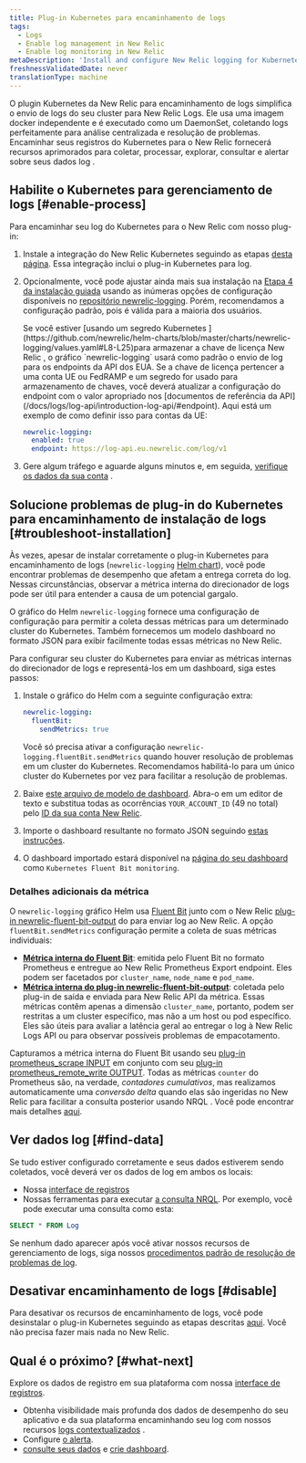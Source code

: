 ```yaml
---
title: Plug-in Kubernetes para encaminhamento de logs
tags:
  - Logs
  - Enable log management in New Relic
  - Enable log monitoring in New Relic
metaDescription: 'Install and configure New Relic logging for Kubernetes, so you can use enhanced log management capabilities.'
freshnessValidatedDate: never
translationType: machine
---
```


O plugin Kubernetes da New Relic para encaminhamento de logs simplifica o envio de logs do seu cluster para New Relic Logs. Ele usa uma imagem docker independente e é executado como um DaemonSet, coletando logs perfeitamente para análise centralizada e resolução de problemas. Encaminhar seus registros do Kubernetes para o New Relic fornecerá recursos aprimorados<InlinePopover type="logs"/> para coletar, processar, explorar, consultar e alertar sobre seus dados log .

## Habilite o Kubernetes para gerenciamento de logs [#enable-process]

Para encaminhar seu log do Kubernetes para o New Relic com nosso plug-in:

1. Instale a integração do New Relic Kubernetes seguindo as etapas [desta página](/docs/kubernetes-pixie/kubernetes-integration/installation/kubernetes-integration-install-configure/). Essa integração inclui o plug-in Kubernetes para log.

2. Opcionalmente, você pode ajustar ainda mais sua instalação na [Etapa 4 da instalação guiada](/docs/kubernetes-pixie/kubernetes-integration/installation/kubernetes-integration-install-configure/#kubernetes-install-navigation) usando as inúmeras opções de configuração disponíveis no [repositório newrelic-logging](https://github.com/newrelic/helm-charts/tree/master/charts/newrelic-logging#configuration). Porém, recomendamos a configuração padrão, pois é válida para a maioria dos usuários.

   <Callout variant="important">
     Se você estiver [usando um segredo Kubernetes ](https://github.com/newrelic/helm-charts/blob/master/charts/newrelic-logging/values.yaml#L8-L25)para armazenar a chave de licença New Relic , o gráfico `newrelic-logging` usará como padrão o envio de log para os endpoints da API dos EUA. Se a chave de licença pertencer a uma conta UE ou FedRAMP e um segredo for usado para armazenamento de chaves, você deverá atualizar a configuração do endpoint com o valor apropriado nos [documentos de referência da API](/docs/logs/log-api/introduction-log-api/#endpoint). Aqui está um exemplo de como definir isso para contas da UE:

     ```yml
     newrelic-logging:
       enabled: true
       endpoint: https://log-api.eu.newrelic.com/log/v1
     ```
   </Callout>

3. Gere algum tráfego e aguarde alguns minutos e, em seguida, [verifique os dados da sua conta](#find-data) .

<InstallFeedback/>

## Solucione problemas de plug-in do Kubernetes para encaminhamento de instalação de logs [#troubleshoot-installation]

Às vezes, apesar de instalar corretamente o plug-in Kubernetes para encaminhamento de logs (`newrelic-logging` [Helm chart](https://github.com/newrelic/helm-charts/blob/master/charts/newrelic-logging)), você pode encontrar problemas de desempenho que afetam a entrega correta do log. Nessas circunstâncias, observar a métrica interna do direcionador de logs pode ser útil para entender a causa de um potencial gargalo.

O gráfico do Helm `newrelic-logging` fornece uma configuração de configuração para permitir a coleta dessas métricas para um determinado cluster do Kubernetes. Também fornecemos um modelo dashboard no formato JSON para exibir facilmente todas essas métricas no New Relic.

Para configurar seu cluster do Kubernetes para enviar as métricas internas do direcionador de logs e representá-los em um dashboard, siga estes passos:

1. Instale o gráfico do Helm com a seguinte configuração extra:

   ```yml
   newrelic-logging:
     fluentBit:
       sendMetrics: true
   ```

   Você só precisa ativar a configuração `newrelic-logging.fluentBit.sendMetrics` quando houver resolução de problemas em um cluster do Kubernetes. Recomendamos habilitá-lo para um único cluster do Kubernetes por vez para facilitar a resolução de problemas.

2. Baixe [este arquivo de modelo de dashboard](https://raw.githubusercontent.com/newrelic/helm-charts/master/charts/newrelic-logging/fluent-bit-and-plugin-metrics-dashboard-template.json). Abra-o em um editor de texto e substitua todas as ocorrências `YOUR_ACCOUNT_ID` (49 no total) pelo [ID da sua conta New Relic](/docs/accounts/accounts-billing/account-structure/account-id/).

3. Importe o dashboard resultante no formato JSON seguindo [estas instruções](/docs/query-your-data/explore-query-data/dashboards/dashboards-charts-import-export-data/#import-json).

4. O dashboard importado estará disponível na [página do seu dashboard](https://one.newrelic.com/dashboards) como `Kubernetes Fluent Bit monitoring`.

### Detalhes adicionais da métrica

O `newrelic-logging` gráfico Helm usa [Fluent Bit](https://fluentbit.io/) junto com o New Relic [plug-in newrelic-fluent-bit-output](https://github.com/newrelic/newrelic-fluent-bit-output) do para enviar log ao New Relic. A opção `fluentBit.sendMetrics` configuração permite a coleta de suas métricas individuais:

* **[Métrica interna do Fluent Bit](https://docs.fluentbit.io/manual/administration/monitoring#for-v2-metrics)**: emitida pelo Fluent Bit no formato Prometheus e entregue ao New Relic Prometheus Export endpoint. Eles podem ser facetados por `cluster_name`, `node_name` e `pod_name`.
* **[Métrica interna do plug-in newrelic-fluent-bit-output](https://github.com/newrelic/newrelic-fluent-bit-output?tab=readme-ov-file#troubleshooting-metrics)**: coletada pelo plug-in de saída e enviada para New Relic API da métrica. Essas métricas contêm apenas a dimensão `cluster_name`, portanto, podem ser restritas a um cluster específico, mas não a um host ou pod específico. Eles são úteis para avaliar a latência geral ao entregar o log à New Relic Logs API ou para observar possíveis problemas de empacotamento.

Capturamos a métrica interna do Fluent Bit usando seu [plug-in prometheus_scrape INPUT](https://docs.fluentbit.io/manual/pipeline/inputs/prometheus-scrape-metrics) em conjunto com seu [plug-in prometheus_remote_write OUTPUT](https://docs.fluentbit.io/manual/pipeline/outputs/prometheus-remote-write). Todas as métricas `counter` do Prometheus são, na verdade, _contadores cumulativos_, mas realizamos automaticamente uma _conversão delta_ quando elas são ingeridas no New Relic para facilitar a consulta posterior usando NRQL . Você pode encontrar mais detalhes [aqui](/docs/data-apis/understand-data/metric-data/cumulative-metrics/).

## Ver dados log [#find-data]

Se tudo estiver configurado corretamente e seus dados estiverem sendo coletados, você deverá ver os dados de log em ambos os locais:

* Nossa [interface de registros](https://one.newrelic.com/launcher/logger.log-launcher)
* Nossas ferramentas para executar [a consulta NRQL](/docs/chart-builder/use-chart-builder/choose-data/use-advanced-nrql-mode-specify-data). Por exemplo, você pode executar uma consulta como esta:

```sql
SELECT * FROM Log
```

Se nenhum dado aparecer após você ativar nossos recursos de gerenciamento de logs, siga nossos [procedimentos padrão de resolução de problemas de log](/docs/logs/log-management/troubleshooting/no-log-data-appears-ui/).

## Desativar encaminhamento de logs [#disable]

Para desativar os recursos de encaminhamento de logs, você pode desinstalar o plug-in Kubernetes seguindo as etapas descritas [aqui](/docs/kubernetes-pixie/kubernetes-integration/uninstall-kubernetes/). Você não precisa fazer mais nada no New Relic.

## Qual é o próximo? [#what-next]

Explore os dados de registro em sua plataforma com nossa [interface de registros](/docs/logs/log-management/ui-data/use-logs-ui/).

* Obtenha visibilidade mais profunda dos dados de desempenho do seu aplicativo e da sua plataforma encaminhando seu log com nossos recursos [logs contextualizados](/docs/logs/enable-log-management-new-relic/configure-logs-context/configure-logs-context-apm-agents/) .
* Configure [o alerta](/docs/alerts-applied-intelligence/new-relic-alerts/alert-conditions/create-alert-conditions/).
* [consulte seus dados](/docs/query-your-data/explore-query-data/get-started/introduction-querying-new-relic-data/) e [crie dashboard](/docs/query-your-data/explore-query-data/dashboards/introduction-dashboards/).